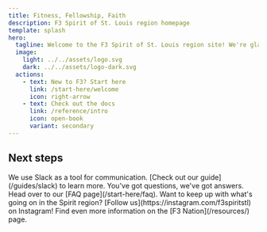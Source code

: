 ```yaml
---
title: Fitness, Fellowship, Faith
description: F3 Spirit of St. Louis region homepage
template: splash
hero:
  tagline: Welcome to the F3 Spirit of St. Louis region site! We're glad you're here.
  image:
    light: ../../assets/logo.svg
    dark: ../../assets/logo-dark.svg
  actions:
    - text: New to F3? Start here
      link: /start-here/welcome
      icon: right-arrow
    - text: Check out the docs
      link: /reference/intro
      icon: open-book
      variant: secondary
---
```



## Next steps

<CardGrid>
	<Card title="Join us on Slack" icon="slack">
        We use Slack as a tool for communication. [Check out our guide](/guides/slack) to learn more.
	</Card>
	<Card title="FAQs" icon="information">
		You've got questions, we've got answers. Head over to our [FAQ page](/start-here/faq).
	</Card>
	<Card title="Connect with us" icon="instagram">
        Want to keep up with what's going on in the Spirit region? [Follow us](https://instagram.com/f3spiritstl) on Instagram!
	</Card>
	<Card title="F3 Nation" icon="rocket">
        Find even more information on the [F3 Nation](/resources/) page.
	</Card>
</CardGrid>
